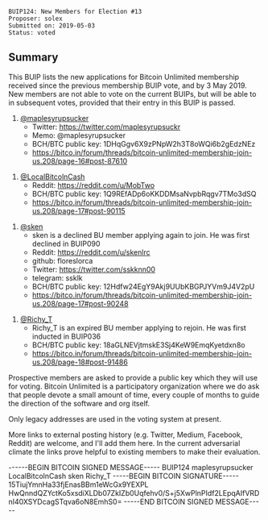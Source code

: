 <pre>
BUIP124: New Members for Election #13
Proposer: solex
Submitted on: 2019-05-03
Status: voted
</pre>

==Summary==
This BUIP lists the new applications for Bitcoin Unlimited membership received since the previous membership BUIP vote, and by 3 May 2019. New members are not able to vote on the current BUIPs, but will be able to in subsequent votes, provided that their entry in this BUIP is passed.

# [[https://bitco.in/forum/members/4352/|@maplesyrupsucker]]
#*Twitter: https://twitter.com/maplesyrupsuckr
#*Memo: @maplesyrupsucker
#*BCH/BTC public key: 1DHqGgv6X9zPNpW2h3T8oWQi6b2gEdzNEz
#*https://bitco.in/forum/threads/bitcoin-unlimited-membership-join-us.208/page-16#post-87610

# [[https://bitco.in/forum/members/6286/|@LocalBitcolnCash]]
#*Reddit: https://reddit.com/u/MobTwo
#*BCH/BTC public key: 1Q9REfADp6oKKDDMsaNvpbRqgv7TMo3dSQ
#*https://bitco.in/forum/threads/bitcoin-unlimited-membership-join-us.208/page-17#post-90115

# [[https://bitco.in/forum/members/4562/|@sken ]]
#*sken is a declined BU member applying again to join. He was first declined in BUIP090
#*Reddit: https://reddit.com/u/skenlrc
#*github: floreslorca
#*Twitter: https://twitter.com/sskknn00
#*telegram: ssklk
#*BCH/BTC public key: 12Hdfw24EgY9Akj9UUbKBGPJYVm9J4V2pU
#*https://bitco.in/forum/threads/bitcoin-unlimited-membership-join-us.208/page-17#post-90248

# [[https://bitco.in/forum/members/537/|@Richy_T ]]
#*Richy_T is an expired BU member applying to rejoin. He was first inducted in BUIP036
#*BCH/BTC public key: 18aGLNEVjtmskE3Sj4KeW9EmqKyetdxn8o
#*https://bitco.in/forum/threads/bitcoin-unlimited-membership-join-us.208/page-18#post-91486

Prospective members are asked to provide a public key which they will use for voting. Bitcoin Unlimited is a participatory organization where we do ask that people devote a small amount of time, every couple of months to guide the direction of the software and org itself.

Only legacy addresses are used in the voting system at present.

More links to external posting history (e.g. Twitter, Medium, Facebook, Reddit) are welcome, and I'll add them here. In the current adversarial climate the links prove helpful to existing members to make their evaluation.


------BEGIN BITCOIN SIGNED MESSAGE-----
BUIP124 maplesyrupsucker LocalBitcolnCash sken Richy_T
-----BEGIN BITCOIN SIGNATURE-----
15TiujYmnHa33fjEnasBBm1eWcGx9YEXPL
HwQnndQZYctKo5xsdiXLDb07ZkIZb0Uqfehv0/S+j5XwPlnPIdf2LEpqAIfVRDnI40XSYDcagSTqva6oN8EmhS0=
-----END BITCOIN SIGNED MESSAGE-----

